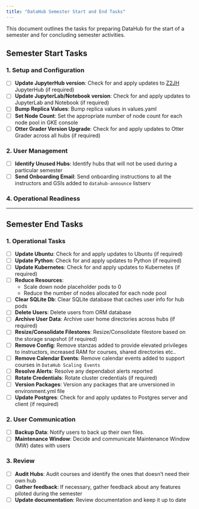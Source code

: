 ```yaml
---
title: "DataHub Semester Start and End Tasks"
---
```


This document outlines the tasks for preparing DataHub for the start of a semester and for concluding semester activities.

## Semester Start Tasks

### 1. Setup and Configuration
- [ ] **Update JupyterHub version**: Check for and apply updates to [Z2JH](https://z2jh.jupyter.org/en/latest/changelog.html) JupyterHub (if required)
- [ ] **Update JupyterLab/Notebook version**: Check for and apply updates to JupyterLab and Notebook (if required)
- [ ] **Bump Replica Values**: Bump replica values in values.yaml
- [ ] **Set Node Count**: Set the appropriate number of node count for each node pool in GKE console
- [ ] **Otter Grader Version Upgrade**: Check for and apply updates to Otter Grader across all hubs (if required)

### 2. User Management
- [ ] **Identify Unused Hubs**: Identify hubs that will not be used during a particular semester
- [ ] **Send Onboarding Email**: Send onboarding instructions to all the instructors and GSIs added to `datahub-announce` listserv

### 4. Operational Readiness


---

## Semester End Tasks

### 1. Operational Tasks
- [ ] **Update Ubuntu**: Check for and apply updates to Ubuntu (if required)
- [ ] **Update Python**: Check for and apply updates to Python (if required)
- [ ] **Update Kubernetes**: Check for and apply updates to Kubernetes (if required)
- [ ] **Reduce Resources**: 
  - Scale down node placeholder pods to 0
  - Reduce the number of nodes allocated for each node pool 
- [ ] **Clear SQLite Db**: Clear SQLite database that caches user info for hub pods
- [ ] **Delete Users**: Delete users from ORM database
- [ ] **Archive User Data**: Archive user home directories across hubs (if required)
- [ ] **Resize/Consolidate Filestores**: Resize/Consolidate filestore based on the storage snapshot (if required)
- [ ] **Remove Config**: Remove stanzas added to provide elevated privileges to instructors, increased RAM for courses, shared directories etc..
- [ ] **Remove Calendar Events**: Remove calendar events added to support courses in `DataHub Scaling Events`
- [ ] **Resolve Alerts**: Resolve any dependabot alerts reported
- [ ] **Rotate Credentials**: Rotate cluster credentials (if required)
- [ ] **Version Packages**: Version any packages that are unversioned in environment.yml file
- [ ] **Update Postgres**: Check for and apply updates to Postgres server and client (if required)

### 2. User Communication
- [ ] **Backup Data**: Notify users to back up their own files.
- [ ] **Maintenance Window**: Decide and communicate Maintenance Window (MW) dates with users

### 3. Review
- [ ] **Audit Hubs**: Audit courses and identify the ones that doesn't need their own hub
- [ ] **Gather feedback**: If necessary, gather feedback about any features piloted during the semester
- [ ] **Update documentation**: Review documentation and keep it up to date
